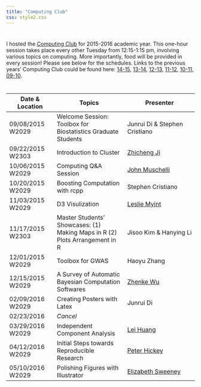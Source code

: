 ```yaml
---
title: "Computing Club"
css: style2.css
---
```

#

#
<script>
  (function(i,s,o,g,r,a,m){i['GoogleAnalyticsObject']=r;i[r]=i[r]||function(){
  (i[r].q=i[r].q||[]).push(arguments)},i[r].l=1*new Date();a=s.createElement(o),
  m=s.getElementsByTagName(o)[0];a.async=1;a.src=g;m.parentNode.insertBefore(a,m)
  })(window,document,'script','https://www.google-analytics.com/analytics.js','ga');

  ga('create', 'UA-99094202-1', 'auto');
  ga('send', 'pageview');

</script>

I hosted the [Computing Club](http://www.jhsph.edu/departments/biostatistics/academics-and-student-life/student-learning-groups/computing-club.html) for 2015-2016 academic year. This one-hour session takes place every other Tuesday from 12:15-1:15 pm, involving various topics on computing. More importantly, food will be provided in every session! Please see below for the schedules. Links to the previous years' Computing Club could be found here: [14-15](http://www.biostat.jhsph.edu/~ydu/comp_club.html), [13-14](http://www.biostat.jhsph.edu/~jbai/compclub.html), [12-13](http://www.biostat.jhsph.edu/~afisher/ComputingClub/), [11-12](http://www.biostat.jhsph.edu/~afrazee/old/computingclub.html), [10-11](http://www.biostat.jhsph.edu/bit/compintro/), [09-10](http://www.biostat.jhsph.edu/bit/compintro/index_0910.html).

#

#
<center>

Date \& Location  | Topics  | Presenter
---------| -------------  | -------------
09/08/2015 W2029   |   Welcome Session: Toolbox for Biostatistics Graduate Students   |Junrui Di \& Stephen Cristiano  
09/22/2015 W2303   |   Introduction to Cluster   |   [Zhicheng Ji](http://www.biostat.jhsph.edu/~zji4/)  
10/06/2015 W2029   |   Computing Q\&A Session   |   [John Muschelli](http://johnmuschelli.com/)
10/20/2015 W2029   |   Boosting Computation with rcpp   |   Stephen Cristiano  
11/03/2015 W2029    |   D3 Visulization   |   [Leslie Myint](https://lesliemyint.wordpress.com/)  
11/17/2015 W2303   |   Master Students' Showcases: (1) Making Maps in R (2) Plots Arrangement in R   |   Jisoo Kim  \& Hanying Li  
12/01/2015 W2029   |   Toolbox for GWAS  |  Haoyu Zhang
12/15/2015 W2029   |   A Survey of Automatic Bayesian Computation Softwares   |   [Zhenke Wu](http://zhenkewu.com/)  
02/09/2016 W2029   |   Creating Posters with Latex   |   Junrui Di
02/23/2016         |   _Cancel_                        |    
03/29/2016 W2029   |   Independent Component Analysis   |   [Lei Huang](http://www.biostat.jhsph.edu/~lehuang/)  
04/12/2016 W2029   |   Initial Steps towards Reproducible Research   |   [Peter Hickey](http://peterhickey.org/)  
05/10/2016 W2029   |   Polishing Figures with Illustrator   |   [Elizabeth Sweeney](https://elizabethmargaretsweeney.wordpress.com/)  

</center>




